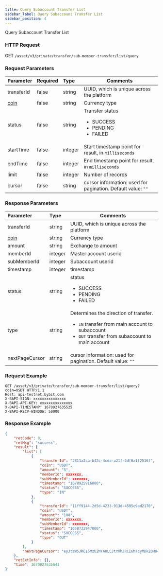 ```yaml
---
title: Query Subaccount Transfer List
sidebar_label: Query Subaccount Transfer List
sidebar_position: 4
---
```


Query Subaccount Transfer List

### HTTP Request
GET `/asset/v3/private/transfer/sub-member-transfer/list/query`

### Request Parameters
| Parameter | Required | Type | Comments|
|:----- |:-------|:-----|------ |
|transferId | false |string |UUID, which is unique across the platform |
|[coin](../enum#coin)|false|string |Currency type |
|status |false |string |Transfer status<ul><li>SUCCESS</li><li>PENDING</li><li>FAILED</li></ul>|
|startTime |false |integer |Start timestamp point for result, in `milliseconds` |
|endTime |false |integer |End timestamp point for result, in `milliseconds` |
|limit |false |integer |Number of records|
|cursor |false |string |cursor information: used for pagination. Default value: `""`|

### Response Parameters
| Parameter | Type | Comments|
|:----- |:-----|----- |
|transferId |string |UUID, which is unique across the platform |
|[coin](../enum#coin)|string |Currency type |
|amount |string |Exchange to amount |
|memberId |integer | Master account userid|
|subMemberId |integer|Subaccount userid |
|timestamp |integer |timestamp|
|status|string |status<ul><li>SUCCESS</li><li>PENDING</li><li>FAILED</li> </ul>|
|type |string |Determines the direction of transfer.<ul><li>`IN` transfer from main account to subaccount</li><li>`OUT` transfer from subaccount to main account</li> </ul>|
|nextPageCursor |string |cursor information: used for pagination. Default value: `""`|

### Request Example

<Tabs>
<TabItem value="console" label="Console">

```http
GET /asset/v3/private/transfer/sub-member-transfer/list/query?coin=USDT HTTP/1.1
Host: api-testnet.bybit.com
X-BAPI-SIGN: xxxxxxxxxxxxxxx
X-BAPI-API-KEY: xxxxxxxxxxxxxxx
X-BAPI-TIMESTAMP: 1670927635525
X-BAPI-RECV-WINDOW: 50000
```
</TabItem>
</Tabs>

### Response Example

<Tabs>
<TabItem value="js linear" label="assets">

```json
{
    "retCode": 0,
    "retMsg": "success",
    "result": {
        "list": [
            {
                "transferId": "2811a2ca-b42c-4cda-a21f-3df0a1f2516f",
                "coin": "USDT",
                "amount": "5",
                "memberId": xxxxxxx,
                "subMemberId": xxxxxxx,
                "timestamp": "1670925916000",
                "status": "SUCCESS",
                "type": "IN"
            },
            {
                "transferId": "11ff9144-2d5d-4233-913d-4595c9ad2170",
                "coin": "USDT",
                "amount": "100",
                "memberId": xxxxxxx,
                "subMemberId": xxxxxxx,
                "timestamp": "1658732947000",
                "status": "SUCCESS",
                "type": "OUT"
            }
        ],
        "nextPageCursor": "eyJtaW5JRCI6MzU2MTA0LCJtYXhJRCI6MTcyMDk2OH0="
    },
    "retExtInfo": {},
    "time": 1670927635641
}
```
</TabItem>
</Tabs>